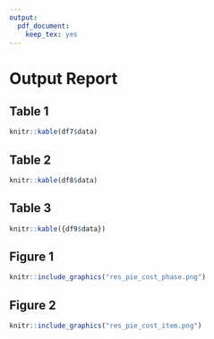 ---
output:
  pdf_document:
    keep_tex: yes
---

# Output Report

## Table 1
```{r, echo=FALSE, results='asis'}
knitr::kable(df7$data)
```
## Table 2
```{r, echo=FALSE, results='asis'}
knitr::kable(df8$data)
```
## Table 3
```{r, echo=FALSE, results='asis'}
knitr::kable({df9$data})
```

## Figure 1
```{r, echo=FALSE, results='asis'}
knitr::include_graphics("res_pie_cost_phase.png")
```

## Figure 2
```{r, echo=FALSE, results='asis'}
knitr::include_graphics("res_pie_cost_item.png")
```